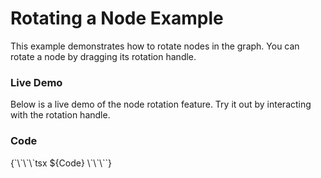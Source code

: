 
<Meta of={Stories} />

# Rotating a Node Example
This example demonstrates how to rotate nodes in the graph. You can rotate a node by dragging its rotation handle.

### Live Demo
Below is a live demo of the node rotation feature. Try it out by interacting with the rotation handle.

<Canvas of={Stories.Default} />

### Code

<Markdown>
{`\`\`\`tsx
${Code}
\`\`\``}
</Markdown>









